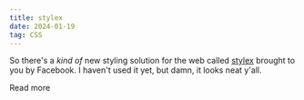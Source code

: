 ```yaml
---
title: stylex
date: 2024-01-19
tag: CSS 
---
```


So there's a _kind of_ new styling solution for the web called [stylex](https://stylexjs.com/) 
brought to you by Facebook. I haven't used it yet, but damn, it looks neat y'all. 

<TextLink href="https://stylexjs.com/docs/learn/thinking-in-stylex/">Read more</TextLink>
